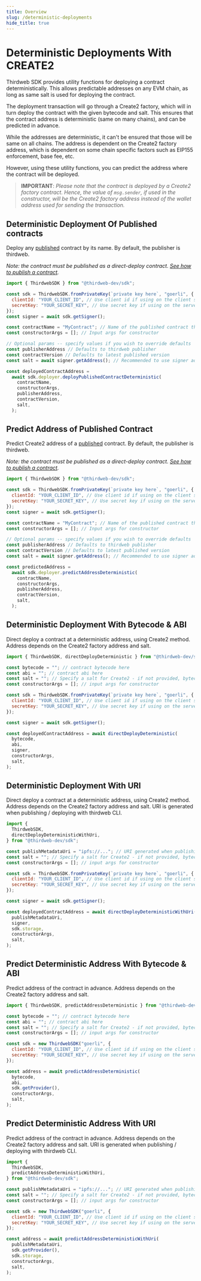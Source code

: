 ```yaml
---
title: Overview
slug: /deterministic-deployments
hide_title: true
---
```


# Deterministic Deployments With CREATE2

Thirdweb SDK provides utility functions for deploying a contract deterministically.
This allows predictable addresses on any EVM chain, as long as same salt is used for deploying the contract.

The deployment transaction will go through a Create2 factory, which will in turn deploy the contract with the given bytecode and salt. This ensures that the contract address is deterministic (same on many chains), and can be predicted in advance.

While the addresses are deterministic, it can't be ensured that those will be same on all chains. The address is dependent on the Create2 factory address, which is dependent on some chain specific factors such as EIP155 enforcement, base fee, etc.

However, using these utility functions, you can predict the address where the contract will be deployed.

> **IMPORTANT**: _Please note that the contract is deployed by a Create2 factory contract. Hence, the value of `msg.sender`, if used in the constructor, will be the Create2 factory address instead of the wallet address used for sending the transaction._

## Deterministic Deployment Of Published contracts

Deploy any [published](/publish) contract by its name. By default, the publisher is thirdweb.

_Note: the contract must be published as a direct-deploy contract. [See how to publish a contract](/publish)._

```javascript
import { ThirdwebSDK } from "@thirdweb-dev/sdk";

const sdk = ThirdwebSDK.fromPrivateKey(`private key here`, "goerli", {
  clientId: "YOUR_CLIENT_ID", // Use client id if using on the client side, get it from dashboard settings
  secretKey: "YOUR_SECRET_KEY", // Use secret key if using on the server, get it from dashboard settings
});
const signer = await sdk.getSigner();

const contractName = "MyContract"; // Name of the published contract that you want to deploy
const constructorArgs = []; // Input args for constructor

// Optional params -- specify values if you wish to override defaults
const publisherAddress // Defaults to thirdweb publisher
const contractVersion // Defaults to latest published version
const salt = await signer.getAddress(); // Recommended to use signer address

const deployedContractAddress =
  await sdk.deployer.deployPublishedContractDeterministic(
    contractName,
    constructorArgs,
    publisherAddress,
    contractVersion,
    salt,
  );
```

## Predict Address of Published Contract

Predict Create2 address of a [published](/publish) contract. By default, the publisher is thirdweb.

_Note: the contract must be published as a direct-deploy contract. [See how to publish a contract](/publish)._

```javascript
import { ThirdwebSDK } from "@thirdweb-dev/sdk";

const sdk = ThirdwebSDK.fromPrivateKey(`private key here`, "goerli", {
  clientId: "YOUR_CLIENT_ID", // Use client id if using on the client side, get it from dashboard settings
  secretKey: "YOUR_SECRET_KEY", // Use secret key if using on the server, get it from dashboard settings
});
const signer = await sdk.getSigner();

const contractName = "MyContract"; // Name of the published contract that you want to deploy
const constructorArgs = []; // Input args for constructor

// Optional params -- specify values if you wish to override defaults
const publisherAddress // Defaults to thirdweb publisher
const contractVersion // Defaults to latest published version
const salt = await signer.getAddress(); // Recommended to use signer address

const predictedAddress =
  await sdk.deployer.predictAddressDeterministic(
    contractName,
    constructorArgs,
    publisherAddress,
    contractVersion,
    salt,
  );
```

## Deterministic Deployment With Bytecode & ABI

Direct deploy a contract at a deterministic address, using Create2 method. Address depends on the Create2 factory address and salt.

```javascript
import { ThirdwebSDK, directDeployDeterministic } from "@thirdweb-dev/sdk";

const bytecode = ""; // contract bytecode here
const abi = ""; // contract abi here
const salt = ""; // Specify a salt for Create2 - if not provided, bytecode-hash will be used
const constructorArgs = []; // input args for constructor

const sdk = ThirdwebSDK.fromPrivateKey(`private key here`, "goerli", {
  clientId: "YOUR_CLIENT_ID", // Use client id if using on the client side, get it from dashboard settings
  secretKey: "YOUR_SECRET_KEY", // Use secret key if using on the server, get it from dashboard settings
});

const signer = await sdk.getSigner();

const deployedContractAddress = await directDeployDeterministic(
  bytecode,
  abi,
  signer,
  constructorArgs,
  salt,
);
```

## Deterministic Deployment With URI

Direct deploy a contract at a deterministic address, using Create2 method. Address depends on the Create2 factory address and salt.
URI is generated when publishing / deploying with thirdweb CLI.

```javascript
import {
  ThirdwebSDK,
  directDeployDeterministicWithUri,
} from "@thirdweb-dev/sdk";

const publishMetadataUri = "ipfs://..."; // URI generated when publishing / deploying with thirdweb CLI
const salt = ""; // Specify a salt for Create2 - if not provided, bytecode-hash will be used
const constructorArgs = []; // input args for constructor

const sdk = ThirdwebSDK.fromPrivateKey(`private key here`, "goerli", {
  clientId: "YOUR_CLIENT_ID", // Use client id if using on the client side, get it from dashboard settings
  secretKey: "YOUR_SECRET_KEY", // Use secret key if using on the server, get it from dashboard settings
});

const signer = await sdk.getSigner();

const deployedContractAddress = await directDeployDeterministicWithUri(
  publishMetadataUri,
  signer,
  sdk.storage,
  constructorArgs,
  salt,
);
```

## Predict Deterministic Address With Bytecode & ABI

Predict address of the contract in advance. Address depends on the Create2 factory address and salt.

```javascript
import { ThirdwebSDK, predictAddressDeterministic } from "@thirdweb-dev/sdk";

const bytecode = ""; // contract bytecode here
const abi = ""; // contract abi here
const salt = ""; // Specify a salt for Create2 - if not provided, bytecode-hash will be used
const constructorArgs = []; // input args for constructor

const sdk = new ThirdwebSDK("goerli", {
  clientId: "YOUR_CLIENT_ID", // Use client id if using on the client side, get it from dashboard settings
  secretKey: "YOUR_SECRET_KEY", // Use secret key if using on the server, get it from dashboard settings
});

const address = await predictAddressDeterministic(
  bytecode,
  abi,
  sdk.getProvider(),
  constructorArgs,
  salt,
);
```

## Predict Deterministic Address With URI

Predict address of the contract in advance. Address depends on the Create2 factory address and salt.
URI is generated when publishing / deploying with thirdweb CLI.

```javascript
import {
  ThirdwebSDK,
  predictAddressDeterministicWithUri,
} from "@thirdweb-dev/sdk";

const publishMetadataUri = "ipfs://..."; // URI generated when publishing / deploying with thirdweb CLI
const salt = ""; // Specify a salt for Create2 - if not provided, bytecode-hash will be used
const constructorArgs = []; // input args for constructor

const sdk = new ThirdwebSDK("goerli", {
  clientId: "YOUR_CLIENT_ID", // Use client id if using on the client side, get it from dashboard settings
  secretKey: "YOUR_SECRET_KEY", // Use secret key if using on the server, get it from dashboard settings
});

const address = await predictAddressDeterministicWithUri(
  publishMetadataUri,
  sdk.getProvider(),
  sdk.storage,
  constructorArgs,
  salt,
);
```
